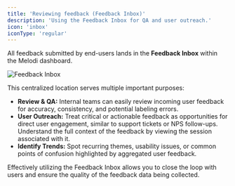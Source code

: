 ```yaml
---
title: 'Reviewing feedback (Feedback Inbox)'
description: 'Using the Feedback Inbox for QA and user outreach.'
icon: 'inbox'
iconType: 'regular'
---
```


All feedback submitted by end-users lands in the **Feedback Inbox** within the Melodi dashboard.

![Feedback Inbox](/images/feedback-inbox.png)

This centralized location serves multiple important purposes:

*   **Review & QA:** Internal teams can easily review incoming user feedback for accuracy, consistency, and potential labeling errors.
*   **User Outreach:** Treat critical or actionable feedback as opportunities for direct user engagement, similar to support tickets or NPS follow-ups. Understand the full context of the feedback by viewing the session associated with it.
*   **Identify Trends:** Spot recurring themes, usability issues, or common points of confusion highlighted by aggregated user feedback.

Effectively utilizing the Feedback Inbox allows you to close the loop with users and ensure the quality of the feedback data being collected. 